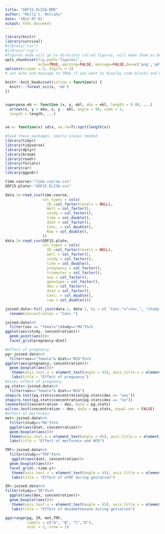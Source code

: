 ```yaml
---
title: "GDF15_ELISA.RMD"
author: "Molly C. Mulcahy"
date: '2022-07-01'
output: html_document
---
```



```r
library(knitr)
library(survival)
#library("car")
#library("zip")
#figures made will go to directory called figures, will make them as both png and pdf files 
opts_chunk$set(fig.path='figures/',
               echo=TRUE, warning=FALSE, message=FALSE,dev=c('png','pdf'))
options(scipen = 2, digits = 3)
# set echo and message to TRUE if you want to display code blocks and code output respectively

knitr::knit_hooks$set(inline = function(x) {
  knitr:::format_sci(x, 'md')
})


superpose.eb <- function (x, y, ebl, ebu = ebl, length = 0.08, ...)
  arrows(x, y + ebu, x, y - ebl, angle = 90, code = 3,
  length = length, ...)

  
se <- function(x) sd(x, na.rm=T)/sqrt(length(x))

#load these packages, nearly always needed
library(tidyr)
library(tidyverse)
library(dplyr)
library(broom)
library(readr)
library(forcats)
library(car)
library(ggpubr)
```


```r

time.course<-"time.course.csv"
GDF15.plate<-"GDF15.ELISA.csv"

data.1<-read_csv(time.course,
                 col_types = cols(
                   ID =col_factor(levels = NULL),
                   Well = col_factor(),
                   study = col_factor(),
                   time = col_double(),
                   diet = col_factor(),
                   Conc. = col_double(),
                   Raw = col_double(),
                 ))
data.2<-read_csv(GDF15.plate,
                 col_types = cols(
                   ID =col_factor(levels = NULL),
                   well = col_factor(),
                   study = col_factor(),
                   time = col_double(),
                   pregnancy = col_factor(),
                   trimester = col_factor(),
                   sex = col_factor(),
                   genotype = col_factor(),
                   dex = col_factor(),
                   diet = col_factor(),
                   Conc. = col_double(),
                   raw = col_double()))

joined.data<-full_join(data.1, data.2, by = c( "Conc."="conc.", "study"="study", "ID"="ID", "Well" = "well", "diet"="diet"))%>%
  rename(concentration = "Conc.")
```

```R
joined.data%>%
  filter(sex == "female"|study=="MG")%>%
ggplot(aes(study, concentration))+
  geom_point(aes())+
  facet_grid(pregnancy~diet)

#effect of pregnancy
pg<-joined.data%>%
  filter(sex=="female"& diet=="NCD")%>%
ggplot(aes(pregnancy, concentration))+
  geom_boxplot(aes())+
   theme(axis.text.x = element_text(angle = 45), axis.title.x = element_blank())+
   labs(title = "Effect of pregnancy")
#stats effect of pregnancy
pg.stats<-joined.data%>%
  filter(sex=="female"& diet=="NCD")
shapiro.test(pg.stats$concentration[pg.stats$dex == "yes"])
shapiro.test(pg.stats$concentration[pg.stats$dex == "no"])
leveneTest(concentration ~ dex, data = pg.stats)
wilcox.test(concentration ~ dex, data = pg.stats, equal.var = FALSE)
#effect of metformin
met<-joined.data%>%
  filter(study=="MG")%>%
  ggplot(aes(diet, concentration))+
  geom_boxplot(aes())+
  theme(axis.text.x = element_text(angle = 45), axis.title.x = element_blank())+
  labs(title = "Effect of metformin and HFD")

TRF<-joined.data%>%
  filter(study=="TRF")%>%
   ggplot(aes(diet, concentration))+
  geom_boxplot(aes())+
  facet_grid(.~time.y)+
   theme(axis.text.x = element_text(angle = 45), axis.title.x = element_blank())+
   labs(title = "Effect of eTRF during gestation")

IR<-joined.data%>%
filter(study=="IR")%>%
  ggplot(aes(dex, concentration))+
  geom_boxplot(aes())+
   theme(axis.text.x = element_text(angle = 45), axis.title.x = element_blank())+
   labs(title = "Effect of dexamethasone during gestation")

ggarrange(pg, IR, met,TRF,
          labels = c("A", "B", "C","D"),
          ncol = 2, nrow = 2)
```

